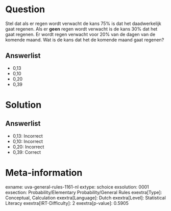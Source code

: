 Question
========

Stel dat als er regen wordt verwacht de kans 75% is dat het
daadwerkelijk gaat regenen. Als er **geen** regen wordt verwacht is de
kans 30% dat het gaat regenen. Er wordt regen verwacht voor 20% van de
dagen van de komende maand. Wat is de kans dat het de komende maand gaat
regenen?\

Answerlist
----------

* 0,13
* 0,10
* 0,20
* 0,39

Solution
========

Answerlist
----------

* 0,13: Incorrect
* 0,10: Incorrect
* 0,20: Incorrect
* 0,39: Correct

Meta-information
================
exname: uva-general-rules-1161-nl
extype: schoice
exsolution: 0001
exsection: Probability/Elementary Probability/General Rules 
exextra[Type]: Conceptual, Calculation
exextra[Language]: Dutch
exextra[Level]: Statistical Literacy
exextra[IRT-Difficulty]: 2
exextra[p-value]: 0.5905
